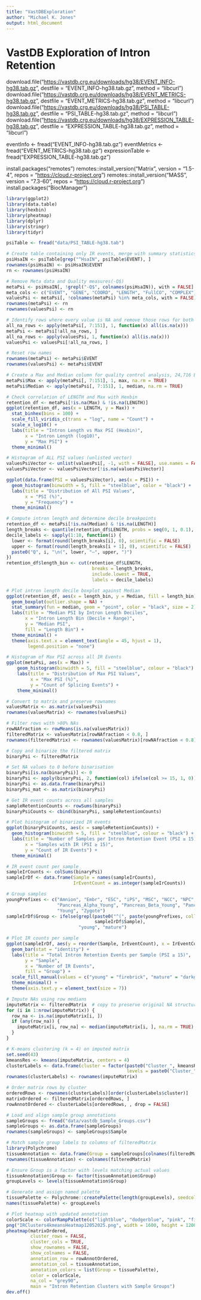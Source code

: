 ```yaml
---
title: "VastDBExploration"
author: "Michael K. Jones"
output: html_document
---
```


# VastDB Exploration of Intron Retention

download.file("<https://vastdb.crg.eu/downloads/hg38/EVENT_INFO-hg38.tab.gz>", destfile = "EVENT_INFO-hg38.tab.gz", method = "libcurl") download.file("<https://vastdb.crg.eu/downloads/hg38/EVENT_METRICS-hg38.tab.gz>", destfile = "EVENT_METRICS-hg38.tab.gz", method = "libcurl") download.file("<https://vastdb.crg.eu/downloads/hg38/PSI_TABLE-hg38.tab.gz>", destfile = "PSI_TABLE-hg38.tab.gz", method = "libcurl") download.file("<https://vastdb.crg.eu/downloads/hg38/EXPRESSION_TABLE-hg38.tab.gz>", destfile = "EXPRESSION_TABLE-hg38.tab.gz", method = "libcurl")

eventInfo <- fread("EVENT_INFO-hg38.tab.gz")
eventMetrics <- fread("EVENT_METRICS-hg38.tab.gz")
expressionTable <- fread("EXPRESSION_TABLE-hg38.tab.gz")

install.packages("remotes") remotes::install_version("Matrix", version = "1.5-4", repos = "<https://cloud.r-project.org>") remotes::install_version("MASS", version = "7.3-60", repos = "<https://cloud.r-project.org>") install.packages("BiocManager")

```r
library(ggplot2)
library(data.table)
library(hexbin)
library(pheatmap)
library(dplyr)
library(stringr)
library(tidyr)

psiTable <- fread("data/PSI_TABLE-hg38.tab")
```

```r
# Create table containing only IR events, merge with summary statistics for exploration
psiHsaIN <- psiTable[grep("^HsaIN", psiTable$EVENT), ]               
rownames(psiHsaIN) <- psiHsaIN$EVENT
rn <- rownames(psiHsaIN)

# Remove Meta data and Quality measures(-Q$)
metaPsi <- psiHsaIN[, !grepl("-Q$", colnames(psiHsaIN)), with = FALSE]
meta_cols <- c("EVENT", "GENE", "COORD", "LENGTH", "FullCO", "COMPLEX")
valuesPsi <- metaPsi[, !colnames(metaPsi) %in% meta_cols, with = FALSE]
rownames(metaPsi) <- rn
rownames(valuesPsi) <- rn

# Identify rows where every value is NA and remove those rows for both meta and values Psi tables
all_na_rows <- apply(metaPsi[, 7:151], 1, function(x) all(is.na(x)))
metaPsi <- metaPsi[!all_na_rows, ]
all_na_rows <- apply(valuesPsi, 1, function(x) all(is.na(x)))
valuesPsi <- valuesPsi[!all_na_rows, ]

# Reset row names
rownames(metaPsi) <- metaPsi$EVENT
rownames(valuesPsi) <- metaPsi$EVENT
```

```r
# Create a Max and Median column for quality control analysis, 24,716 Events did not have a Max value in Event Metrics
metaPsi$Max <- apply(metaPsi[, 7:151], 1, max, na.rm = TRUE)
metaPsi$Median <- apply(metaPsi[, 7:151], 1, median, na.rm = TRUE)

# Check correlation of LENGTH and Max with Hexbin
retention_df <- metaPsi[!is.na(Max) & !is.na(LENGTH)]
ggplot(retention_df, aes(x = LENGTH, y = Max)) +
  stat_binhex(bins = 100) +
  scale_fill_viridis_c(trans = "log", name = "Count") +
  scale_x_log10() +
  labs(title = "Intron Length vs Max PSI (Hexbin)",
       x = "Intron Length (log10)",
       y = "Max PSI") +
  theme_minimal()
```

```r
# Histogram of ALL PSI values (unlisted vector)
valuesPsiVector <- unlist(valuesPsi[, -1, with = FALSE], use.names = FALSE)
valuesPsiVector <- valuesPsiVector[!is.na(valuesPsiVector)]

ggplot(data.frame(PSI = valuesPsiVector), aes(x = PSI)) +
  geom_histogram(binwidth = 5, fill = "steelblue", color = "black") +
  labs(title = "Distribution of All PSI Values",
       x = "PSI (%)",
       y = "Frequency") +
  theme_minimal()
```


```r
# Compute intron length and determine decile breakpoints
retention_df <- metaPsi[!is.na(Median) & !is.na(LENGTH)]
length_breaks <- quantile(retention_df$LENGTH, probs = seq(0, 1, 0.1), na.rm = TRUE)
decile_labels <- sapply(1:10, function(i) {
  lower <- format(round(length_breaks[i], 0), scientific = FALSE)
  upper <- format(round(length_breaks[i + 1], 0), scientific = FALSE)
  paste0("Q", i, "\n(", lower, "–", upper, ")")
})
retention_df$length_bin <- cut(retention_df$LENGTH,
                                breaks = length_breaks,
                                include.lowest = TRUE,
                                labels = decile_labels)

# Plot intron length decile boxplot against Median
ggplot(retention_df, aes(x = length_bin, y = Median, fill = length_bin)) +
  geom_boxplot(outlier.shape = NA) +
  stat_summary(fun = median, geom = "point", color = "black", size = 2) +
  labs(title = "Median PSI by Intron Length Deciles",
       x = "Intron Length Bin (Decile + Range)",
       y = "Median PSI",
       fill = "Length Bin") +
  theme_minimal() +
  theme(axis.text.x = element_text(angle = 45, hjust = 1),
        legend.position = "none")
```

```r
# Histogram of Max PSI across all IR Events
ggplot(metaPsi, aes(x = Max)) +
    geom_histogram(binwidth = 5, fill = "steelblue", colour = "black") +
    labs(title = "Distribution of Max PSI Values",
         x = "Max PSI (%)",
         y = "Count of Splicing Events") +
    theme_minimal()
```

```r
# Convert to matrix and preserve rownames
valuesMatrix <- as.matrix(valuesPsi)
rownames(valuesMatrix) <- rownames(valuesPsi)

# Filter rows with >80% NAs
rowNAfraction <- rowMeans(is.na(valuesMatrix))
filteredMatrix <- valuesMatrix[rowNAfraction < 0.8, ]
rownames(filteredMatrix) <- rownames(valuesMatrix)[rowNAfraction < 0.8]

# Copy and binarize the filtered matrix
binaryPsi <- filteredMatrix

# Set NA values to 0 before binarisation
binaryPsi[is.na(binaryPsi)] <- 0
binaryPsi <- apply(binaryPsi, 2, function(col) ifelse(col >= 15, 1, 0))
binaryPsi <- as.data.frame(binaryPsi)
binaryPsi_mat <- as.matrix(binaryPsi)

# Get IR event counts across all samples
sampleRetentionCounts <- rowSums(binaryPsi)
binaryPsiCounts <- cbind(binaryPsi, sampleRetentionCounts)

# Plot histogram of binarized IR events
ggplot(binaryPsiCounts, aes(x = sampleRetentionCounts)) +
  geom_histogram(binwidth = 5, fill = "steelblue", colour = "black") +
  labs(title = "Number of Samples per Intron Retention Event (PSI ≥ 15)",
       x = "Samples with IR (PSI ≥ 15)",
       y = "Count of IR Events") +
  theme_minimal()
```

```r
# IR event count per sample
sampleIrCounts <- colSums(binaryPsi)
sampleIrDf <- data.frame(Sample = names(sampleIrCounts),
                         IrEventCount = as.integer(sampleIrCounts))

# Group samples
youngPrefixes <- c("Amnion", "Embr", "ESC", "iPS", "MSC", "NCC", "NPC", "Oocyte", 
                   "Pancreas_Alpha_Young", "Pancreas_Beta_Young", "Pancreas_Duct_Young", "Placenta", 
                   "Young", "Zygote")
sampleIrDf$Group <- ifelse(grepl(paste0("^(", paste(youngPrefixes, collapse = "|"), ")"),
                                 sampleIrDf$Sample),
                           "young", "mature")

# Plot IR counts per sample
ggplot(sampleIrDf, aes(y = reorder(Sample, IrEventCount), x = IrEventCount, fill = Group)) +
  geom_bar(stat = "identity") +
  labs(title = "Total Intron Retention Events per Sample (PSI ≥ 15)",
       y = "Sample",
       x = "Number of IR Events",
       fill = "Group") +
  scale_fill_manual(values = c("young" = "firebrick", "mature" = "darkgreen")) +
  theme_minimal() +
  theme(axis.text.y = element_text(size = 7))
```

```r
# Impute NAs using row medians
imputeMatrix <- filteredMatrix  # copy to preserve original NA structure
for (i in 1:nrow(imputeMatrix)) {
  row_na <- is.na(imputeMatrix[i, ])
  if (any(row_na)) {
    imputeMatrix[i, row_na] <- median(imputeMatrix[i, ], na.rm = TRUE)
  }
}

# K-means clustering (k = 4) on imputed matrix
set.seed(43)
kmeansRes <- kmeans(imputeMatrix, centers = 4)
clusterLabels <- data.frame(cluster = factor(paste0("Cluster_", kmeansRes$cluster),
                                             levels = paste0("Cluster_", 1:4)))
rownames(clusterLabels) <- rownames(imputeMatrix)

# Order matrix rows by cluster
orderedRows <- rownames(clusterLabels)[order(clusterLabels$cluster)]
matrixOrdered <- filteredMatrix[orderedRows, ]
rowAnnotOrdered <- clusterLabels[orderedRows, , drop = FALSE]
```

```r
# Load and align sample group annotations
sampleGroups <- fread("data/vastdb_Sample_Groups.csv")
sampleGroups <- as.data.frame(sampleGroups)
rownames(sampleGroups) <- sampleGroups$Sample

# Match sample group labels to columns of filteredMatrix
library(Polychrome)
tissueAnnotation <- data.frame(Group = sampleGroups[colnames(filteredMatrix), "sample_group"])
rownames(tissueAnnotation) <- colnames(filteredMatrix)

# Ensure Group is a factor with levels matching actual values
tissueAnnotation$Group <- factor(tissueAnnotation$Group)
groupLevels <- levels(tissueAnnotation$Group)

# Generate and assign named palette
tissuePalette <- Polychrome::createPalette(length(groupLevels), seedcolors = c("#000000", "#FFFFFF"))
names(tissuePalette) <- groupLevels

# Plot heatmap with updated annotation
colorScale <- colorRampPalette(c("lightblue", "dodgerblue", "pink", "firebrick"))(100)
png("IRClusters4kmeansHeatmap12052025.png", width = 1600, height = 1200, res = 150)
pheatmap(matrixOrdered,
         cluster_rows = FALSE,
         cluster_cols = TRUE,
         show_rownames = FALSE,
         show_colnames = FALSE,
         annotation_row = rowAnnotOrdered,
         annotation_col = tissueAnnotation,
         annotation_colors = list(Group = tissuePalette),
         color = colorScale,
         na_col = "grey90",
         main = "Intron Retention Clusters with Sample Groups")
dev.off()

```
